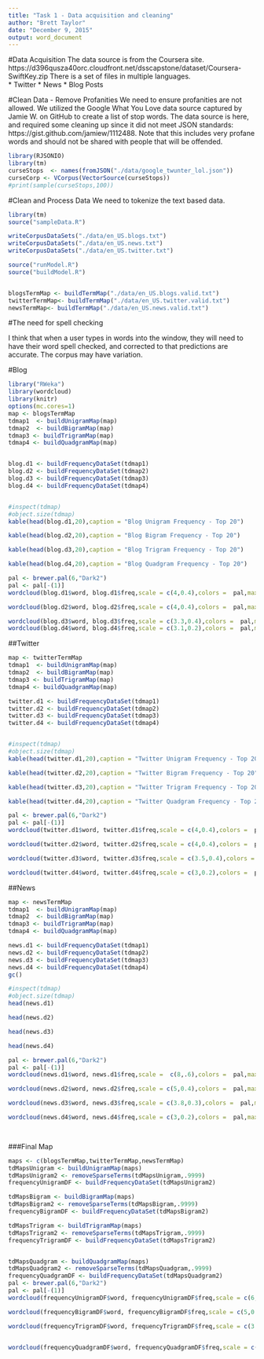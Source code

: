 ```yaml
---
title: "Task 1 - Data acquisition and cleaning"
author: "Brett Taylor"
date: "December 9, 2015"
output: word_document
---
```


#Data Acquisition
The data source is from the Coursera site.  https://d396qusza40orc.cloudfront.net/dsscapstone/dataset/Coursera-SwiftKey.zip  There is a set of files in multiple languages.    
* Twitter
* News
* Blog Posts


#Clean Data - Remove Profanities
We need to ensure profanities are not allowed.   We utilized the Google What You Love data source captured by Jamie W. on GitHub to create a list of stop words.  The data source is here, and required some cleaning up since it did not meet JSON standards: https://gist.github.com/jamiew/1112488.   Note that this includes very profane words and should not be shared with people that will be offended.


```r
library(RJSONIO)
library(tm)
curseStops  <- names(fromJSON("./data/google_twunter_lol.json"))
curseCorp <- VCorpus(VectorSource(curseStops))
#print(sample(curseStops,100))
```

#Clean and Process Data
We need to tokenize the text based data.  

```r
library(tm)
source("sampleData.R")

writeCorpusDataSets("./data/en_US.blogs.txt")
writeCorpusDataSets("./data/en_US.news.txt")
writeCorpusDataSets("./data/en_US.twitter.txt")
```

```r
source("runModel.R")
source("buildModel.R")


blogsTermMap <- buildTermMap("./data/en_US.blogs.valid.txt")
twitterTermMap<- buildTermMap("./data/en_US.twitter.valid.txt")
newsTermMap<- buildTermMap("./data/en_US.news.valid.txt")


```

#The need for spell checking

I think that when a user types in words into the window, they will need to have their word spell checked, and corrected to that predictions are accurate.  The corpus may have variation.

#Blog
 
```r
    
library("RWeka")
library(wordcloud)
library(knitr)
options(mc.cores=1)
map <- blogsTermMap
tdmap1  <- buildUnigramMap(map)
tdmap2  <- buildBigramMap(map)
tdmap3 <- buildTrigramMap(map)
tdmap4 <- buildQuadgramMap(map)


blog.d1 <- buildFrequencyDataSet(tdmap1)
blog.d2 <- buildFrequencyDataSet(tdmap2)
blog.d3 <- buildFrequencyDataSet(tdmap3)
blog.d4 <- buildFrequencyDataSet(tdmap4)


#inspect(tdmap)
#object.size(tdmap)
kable(head(blog.d1,20),caption = "Blog Unigram Frequency - Top 20")

kable(head(blog.d2,20),caption = "Blog Bigram Frequency - Top 20")

kable(head(blog.d3,20),caption = "Blog Trigram Frequency - Top 20")

kable(head(blog.d4,20),caption = "Blog Quadgram Frequency - Top 20")

pal <- brewer.pal(6,"Dark2")
pal <- pal[-(1)]
wordcloud(blog.d1$word, blog.d1$freq,scale = c(4,0.4),colors =  pal,max.words = 300)

wordcloud(blog.d2$word, blog.d2$freq,scale = c(4,0.4),colors =  pal,max.words = 75)

wordcloud(blog.d3$word, blog.d3$freq,scale = c(3.3,0.4),colors =  pal,max.words = 45)
wordcloud(blog.d4$word, blog.d4$freq,scale = c(3.1,0.2),colors =  pal,max.words = 35)

```

##Twitter 

```r
    
map <- twitterTermMap
tdmap1  <- buildUnigramMap(map)
tdmap2  <- buildBigramMap(map)
tdmap3 <- buildTrigramMap(map)
tdmap4 <- buildQuadgramMap(map)

twitter.d1 <- buildFrequencyDataSet(tdmap1)
twitter.d2 <- buildFrequencyDataSet(tdmap2)
twitter.d3 <- buildFrequencyDataSet(tdmap3)
twitter.d4 <- buildFrequencyDataSet(tdmap4)


#inspect(tdmap)
#object.size(tdmap)
kable(head(twitter.d1,20),caption = "Twitter Unigram Frequency - Top 20")

kable(head(twitter.d2,20),caption = "Twitter Bigram Frequency - Top 20")

kable(head(twitter.d3,20),caption = "Twitter Trigram Frequency - Top 20")

kable(head(twitter.d4,20),caption = "Twitter Quadgram Frequency - Top 20")

pal <- brewer.pal(6,"Dark2")
pal <- pal[-(1)]
wordcloud(twitter.d1$word, twitter.d1$freq,scale = c(4,0.4),colors =  pal,max.words = 300)

wordcloud(twitter.d2$word, twitter.d2$freq,scale = c(4,0.4),colors =  pal,max.words = 100)

wordcloud(twitter.d3$word, twitter.d3$freq,scale = c(3.5,0.4),colors =  pal,max.words = 50)

wordcloud(twitter.d4$word, twitter.d4$freq,scale = c(3,0.2),colors =  pal,max.words = 35)

```

##News

```r
map <- newsTermMap
tdmap1  <- buildUnigramMap(map)
tdmap2  <- buildBigramMap(map)
tdmap3 <- buildTrigramMap(map)
tdmap4 <- buildQuadgramMap(map)

news.d1 <- buildFrequencyDataSet(tdmap1)
news.d2 <- buildFrequencyDataSet(tdmap2)
news.d3 <- buildFrequencyDataSet(tdmap3)
news.d4 <- buildFrequencyDataSet(tdmap4)
gc()

#inspect(tdmap)
#object.size(tdmap)
head(news.d1)

head(news.d2)

head(news.d3)

head(news.d4)

pal <- brewer.pal(6,"Dark2")
pal <- pal[-(1)]
wordcloud(news.d1$word, news.d1$freq,scale =  c(8,.6),colors =  pal,max.words = 300)

wordcloud(news.d2$word, news.d2$freq,scale = c(5,0.4),colors =  pal,max.words = 100)

wordcloud(news.d3$word, news.d3$freq,scale = c(3.8,0.3),colors =  pal,max.words = 50)

wordcloud(news.d4$word, news.d4$freq,scale = c(3,0.2),colors =  pal,max.words = 35)

   
```

###Final Map
```r
maps <- c(blogsTermMap,twitterTermMap,newsTermMap)
tdMapsUnigram <- buildUnigramMap(maps)
tdMapsUnigram2 <- removeSparseTerms(tdMapsUnigram,.9999)
frequencyUnigramDF <- buildFrequencyDataSet(tdMapsUnigram2)

tdMapsBigram <- buildBigramMap(maps)
tdMapsBigram2 <- removeSparseTerms(tdMapsBigram,.9999)
frequencyBigramDF <- buildFrequencyDataSet(tdMapsBigram2)

tdMapsTrigram <- buildTrigramMap(maps)
tdMapsTrigram2 <- removeSparseTerms(tdMapsTrigram,.9999)
frequencyTrigramDF <- buildFrequencyDataSet(tdMapsTrigram2)


tdMapsQuadgram <- buildQuadgramMap(maps)
tdMapsQuadgram2 <- removeSparseTerms(tdMapsQuadgram,.9999)
frequencyQuadgramDF <- buildFrequencyDataSet(tdMapsQuadgram2)
pal <- brewer.pal(6,"Dark2")
pal <- pal[-(1)]
wordcloud(frequencyUnigramDF$word, frequencyUnigramDF$freq,scale = c(6,.6),colors =  pal,max.words = 300)

wordcloud(frequencyBigramDF$word, frequencyBigramDF$freq,scale = c(5,0.4),colors =  pal,max.words = 70)

wordcloud(frequencyTrigramDF$word, frequencyTrigramDF$freq,scale = c(3.5,0.2),colors =  pal,max.words = 45)


wordcloud(frequencyQuadgramDF$word, frequencyQuadgramDF$freq,scale = c(3.3,0.2),colors =  pal,max.words = 32)

```